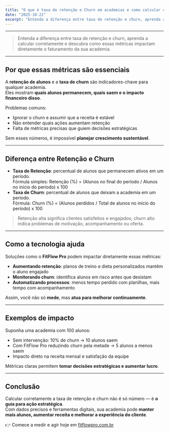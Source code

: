 ---
title: "O que é taxa de retenção e Churn em academias e como calcular corretamente"
date: "2025-10-22"
excerpt: "Entenda a diferença entre taxa de retenção e churn, aprenda a calcular corretamente e descubra como essas métricas impactam diretamente o faturamento da sua academia."
---

---

> Entenda a diferença entre taxa de retenção e churn, aprenda a calcular corretamente e descubra como essas métricas impactam diretamente o faturamento da sua academia.

---

## Por que essas métricas são essenciais

A **retenção de alunos** e a **taxa de churn** são indicadores-chave para qualquer academia.  
Eles mostram **quais alunos permanecem, quais saem e o impacto financeiro disso**.  

Problemas comuns:

- Ignorar o churn e assumir que a receita é estável  
- Não entender quais ações aumentam retenção  
- Falta de métricas precisas que guiem decisões estratégicas  

Sem esses números, é impossível **planejar crescimento sustentável**.

---

## Diferença entre Retenção e Churn

- **Taxa de Retenção**: percentual de alunos que permanecem ativos em um período.  
Fórmula simples: Retenção (%) = (Alunos no final do período / Alunos no início do período) x 100
- **Taxa de Churn**: percentual de alunos que deixam a academia em um período.  
Fórmula: Churn (%) = (Alunos perdidos / Total de alunos no início do período) x 100


> Retenção alta significa clientes satisfeitos e engajados; churn alto indica problemas de motivação, acompanhamento ou oferta.

---

## Como a tecnologia ajuda

Soluções como o **FitFlow Pro** podem impactar diretamente essas métricas:

- **Aumentando retenção**: planos de treino e dieta personalizados mantêm o aluno engajado  
- **Monitorando churn**: identifica alunos em risco antes que desistam  
- **Automatizando processos**: menos tempo perdido com planilhas, mais tempo com acompanhamento  

Assim, você não só **mede**, mas **atua para melhorar continuamente**.

---

## Exemplos de impacto

Suponha uma academia com 100 alunos:

- Sem intervenção: 10% de churn → 10 alunos saem  
- Com FitFlow Pro reduzindo churn pela metade → 5 alunos a menos saem  
- Impacto direto na receita mensal e satisfação da equipe  

Métricas claras permitem **tomar decisões estratégicas e aumentar lucro**.

---

## Conclusão

Calcular corretamente a taxa de retenção e churn não é só número — é **o guia para ação estratégica**.  
Com dados precisos e ferramentas digitais, sua academia pode **manter mais alunos, aumentar receita e melhorar a experiência do cliente**.

👉 Comece a medir e agir hoje em [fitflowpro.com.br](https://fitflowpro.com.br)
